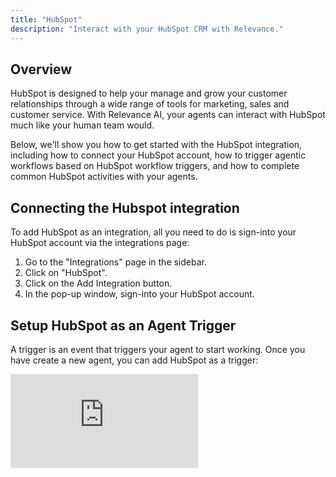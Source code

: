 ```yaml
---
title: "HubSpot"
description: "Interact with your HubSpot CRM with Relevance."
---
```


## Overview

HubSpot is designed to help your manage and grow your customer relationships through a wide range of tools for marketing, sales and customer service. With Relevance AI, your agents can interact with HubSpot much like your human team would.

Below, we'll show you how to get started with the HubSpot integration, including how to connect your HubSpot account, how to trigger agentic workflows based on HubSpot workflow triggers, and how to complete common HubSpot activities with your agents.

## Connecting the Hubspot integration

To add HubSpot as an integration, all you need to do is sign-into your HubSpot account via the integrations page:

1. Go to the "Integrations" page in the sidebar.
2. Click on "HubSpot".
3. Click on the Add Integration button.
4. In the pop-up window, sign-into your HubSpot account.

## Setup HubSpot as an Agent Trigger

A trigger is an event that triggers your agent to start working. Once you have create a new agent, you can add HubSpot as a trigger:

<div style={{ width:"100%",position:"relative",paddingTop:"56.25%" }}>
<iframe src="https://app.supademo.com/embed/clyxv4dq500wph5yzeoxmkrsd" frameBorder="0" title="Create an agent from scratch on Relevance AI" allow="clipboard-write" webkitallowfullscreen="true" mozallowfullscreen="true" allowfullscreen style={{ position:"absolute",top:0,left:0,width:"100%",height:"100%",border:"3px solid #5E43CE",borderRadius:"10px" }} />

</div>

### Trigger your agent to start working from a HubSpot workflow

Next, we need to create a workflow in HubSpot, which will send a message to your connected agent every time an event you care about happens.

There are three parts to this process:

1. Create a HubSpot workflow.
2. Create a HubSpot trigger.
3. Create an action which sends a message to your Relevance AI agent.

#### Step 1: Create a HubSpot workflow

In HubSpot, a workflow is made up of a series of automated actions that are perform every time a specific event happens. In this example, we'll create a Contact-based workflow which sends a message to your agent when a new contact added to your HubSpot CRM meets some criteria you define (HubSpot trigger).

Let's create a contact-based workflow:

<div style={{ width:"100%",position:"relative",paddingTop:"56.25%" }}>
<iframe src="https://app.supademo.com/embed/cm0owdw6201ts22ctzppfm2ag" frameBorder="0" title="Create an agent from scratch on Relevance AI" allow="clipboard-write" webkitallowfullscreen="true" mozallowfullscreen="true" allowfullscreen style={{ position:"absolute",top:0,left:0,width:"100%",height:"100%",border:"3px solid #5E43CE",borderRadius:"10px" }} />

</div>

#### Step 2: Create a HubSpot workflow trigger

A HubSpot trigger is an event or condition that starts the automated workflow. In the case of a contact-based workflow, a trigger is a condition related to a contact. It can be based on a contact filling out a form, clicking a link in an email, acheiving a specific lead score, or one of their properties being updated. It's entirely up to you.

<div style={{ width:"100%",position:"relative",paddingTop:"56.25%" }}>
<iframe src="https://app.supademo.com/embed/cm0owgxrc01w022ct6shjkp6s" frameBorder="0" title="Create an agent from scratch on Relevance AI" allow="clipboard-write" webkitallowfullscreen="true" mozallowfullscreen="true" allowfullscreen style={{ position:"absolute",top:0,left:0,width:"100%",height:"100%",border:"3px solid #5E43CE",borderRadius:"10px" }} />

</div>

#### Step 3: Add Relevance AI Trigger action

Once your workflow and trigger is setup, you can add an action that will send a message to your agent from HubSpot (triggering your agentic workflow):

<div style={{ width:"100%",position:"relative",paddingTop:"56.25%" }}>
<iframe src="https://app.supademo.com/embed/cm0owkg2v020u22ct11q82wxg" frameBorder="0" title="Create an agent from scratch on Relevance AI" allow="clipboard-write" webkitallowfullscreen="true" mozallowfullscreen="true" allowfullscreen style={{ position:"absolute",top:0,left:0,width:"100%",height:"100%",border:"3px solid #5E43CE",borderRadius:"10px" }} />

</div>

## Get your agent to complete common HubSpot activities

Besides triggering your agent to start working from HubSpot, you can also use the HubSpot API call step in the Tool builder. This tool step allows your agent to complete HubSpot-specific activities, like managing Contacts, Notes, Tasks and more.

### Use HubSpot API tool-step

You can build custom tools that perform HubSpot activities, by using the HubSpot API Call tool-step:

1. Create a new tool.
2. Scroll down to Tool-steps.
3. Add HubSpot API tool-step.
4. Select your connected HubSpot account in the dropdown.

Below are examples of common HubSpot activities your agents can perform.

#### Get an existing Contact's details.

![](/images/get_hubspot_contact_details.png)

#### Update a contact's properties.

![](/images/update_hubspot_contact_properties.png)

#### Create a note (e.g. lead qual research).

![](/images/create_hubspot_note.png)

#### Create a task

![](/images/create_hubspot_task.png)

#### Mark a task as complete

![](/images/complete_hubspot_task.png)

#### Retrieve HubSpot engagements (all activities a customer has performed)

![](/images/retrieve_hubspot_contact.png)

![](/images/get_hubspot_engagements.png)

## Remove HubSpot integration

You can remove HubSpot as a Trigger in your agent settings, by clicking the three dots next to your connected account, and then "Remove".

If you want to remove the HubSpot integration completely, you can:

1. Go to the "Integrations" page from the sidebar.
2. Select Zoom from the list.
3. Click "..." on the account you want to remove.
4. Click Remove.

## Follow along on YouTube

We also have a number of YouTube tutorials you can use to follow along with and learn how to build Agents.

<iframe width="613" height="315" src="https://www.youtube.com/embed/0ag5lNlufYs" title="YouTube video player" frameborder="0" allow="accelerometer; autoplay; clipboard-write; encrypted-media; gyroscope; picture-in-picture" allowfullscreen />

<Info>
  In this video, our GTM Lead, [Ahmed Alassafi](https://www.linkedin.com/in/ahmedalassafi/), will show you how to build an Agent that is triggered from HubSpot. 
</Info>